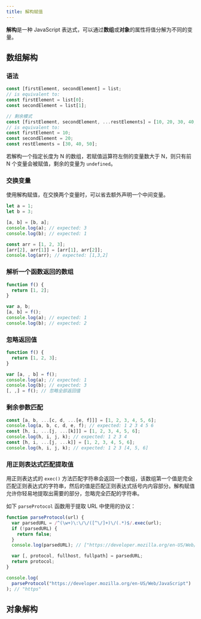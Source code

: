 ```yaml
---
title: 解构赋值
---
```


**解构**是一种 JavaScript 表达式，可以通过**数组**或**对象**的属性将值分解为不同的变量。

## 数组解构

### 语法

```javascript
const [firstElement, secondElement] = list;
// is equivalent to:
const firstElement = list[0];
const secondElement = list[1];
```

```javascript
// 剩余模式
const [firstElement, secondElement, ...restElements] = [10, 20, 30, 40, 50];
// is equivalent to:
const firstElement = 10;
const secondElement = 20;
const restElements = [30, 40, 50];
```

若解构一个指定长度为 N 的数组，若赋值运算符左侧的变量数大于 N，则只有前 N 个变量会被赋值，剩余的变量为 `undefined`。

### 交换变量

使用解构赋值，在交换两个变量时，可以省去额外声明一个中间变量。

```javascript {4,9} showLineNumbers
let a = 1;
let b = 3;

[a, b] = [b, a];
console.log(a); // expected: 3
console.log(b); // expected: 1

const arr = [1, 2, 3];
[arr[2], arr[1]] = [arr[1], arr[2]];
console.log(arr); // expected: [1,3,2]
```

### 解析一个函数返回的数组

```javascript {5} showLineNumbers
function f() {
  return [1, 2];
}

var a, b;
[a, b] = f();
console.log(a); // expected: 1
console.log(b); // expected: 2
```

### 忽略返回值

```javascript {5} showLineNumbers
function f() {
  return [1, 2, 3];
}

var [a, , b] = f();
console.log(a); // expected: 1
console.log(b); // expected: 3
[, ,] = f(); // 忽略全部返回值
```

### 剩余参数匹配

```javascript showLineNumbers
const [a, b, ...[c, d, ...[e, f]]] = [1, 2, 3, 4, 5, 6];
console.log(a, b, c, d, e, f); // expected: 1 2 3 4 5 6
const [h, i, ...[j, ...[k]]] = [1, 2, 3, 4, 5, 6];
console.log(h, i, j, k); // expected: 1 2 3 4
const [h, i, ...[j, ...k]] = [1, 2, 3, 4, 5, 6];
console.log(h, i, j, k); // expected: 1 2 3 [4, 5, 6]
```

### 用正则表达式匹配提取值

用正则表达式的 `exec()` 方法匹配字符串会返回一个数组，该数组第一个值是完全匹配正则表达式的字符串，然后的值是匹配正则表达式括号内内容部分。解构赋值允许你轻易地提取出需要的部分，忽略完全匹配的字符串。

如下 `parseProtocol` 函数用于提取 URL 中使用的协议：

```javascript showLineNumbers
function parseProtocol(url) {
  var parsedURL = /^(\w+)\:\/\/([^\/]+)\/(.*)$/.exec(url);
  if (!parsedURL) {
    return false;
  }
  console.log(parsedURL); // ["https://developer.mozilla.org/en-US/Web/JavaScript", "https", "developer.mozilla.org", "en-US/Web/JavaScript"]

  var [, protocol, fullhost, fullpath] = parsedURL;
  return protocol;
}

console.log(
  parseProtocol("https://developer.mozilla.org/en-US/Web/JavaScript")
); // "https"
```

## 对象解构
